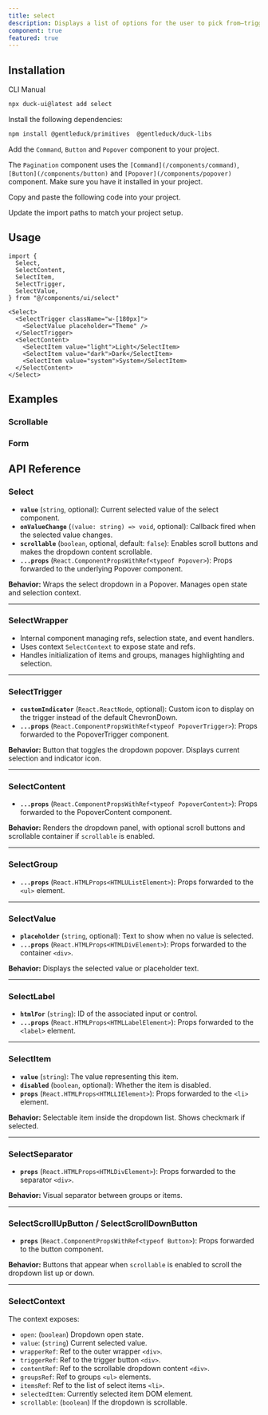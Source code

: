 ```yaml
---
title: select
description: Displays a list of options for the user to pick from—triggered by a button.
component: true
featured: true
---
```


<ComponentPreview
  name="select-1"
  description="A select component with a list of options."
/>

## Installation

<Tabs defaultValue="cli">

<TabsList>
  <TabsTrigger value="cli">CLI</TabsTrigger>
  <TabsTrigger value="manual">Manual</TabsTrigger>
</TabsList>
<TabsContent value="cli">

```bash
npx duck-ui@latest add select
```

</TabsContent>

<TabsContent value="manual">

<Steps>

<Step>Install the following dependencies:</Step>

```bash
npm install @gentleduck/primitives  @gentleduck/duck-libs
```

<Step>Add the `Command`, `Button` and `Popover` component to your project.</Step>

The `Pagination` component uses the `[Command](/components/command)`, `[Button](/components/button)` and `[Popover](/components/popover)` component. Make sure you have it installed in your project.

<Step>Copy and paste the following code into your project.</Step>

<ComponentSource name="select" />

<Step>Update the import paths to match your project setup.</Step>

</Steps>

</TabsContent>

</Tabs>

## Usage

```tsx
import {
  Select,
  SelectContent,
  SelectItem,
  SelectTrigger,
  SelectValue,
} from "@/components/ui/select"
```

```tsx
<Select>
  <SelectTrigger className="w-[180px]">
    <SelectValue placeholder="Theme" />
  </SelectTrigger>
  <SelectContent>
    <SelectItem value="light">Light</SelectItem>
    <SelectItem value="dark">Dark</SelectItem>
    <SelectItem value="system">System</SelectItem>
  </SelectContent>
</Select>
```

## Examples

### Scrollable

<ComponentPreview
  name="select-2"
  description="A select component with a scrollable list of options."
/>

### Form

<ComponentPreview name="select-3" />

## API Reference

### **Select**

* **`value`** (`string`, optional): Current selected value of the select component.
* **`onValueChange`** (`(value: string) => void`, optional): Callback fired when the selected value changes.
* **`scrollable`** (`boolean`, optional, default: `false`): Enables scroll buttons and makes the dropdown content scrollable.
* **`...props`** (`React.ComponentPropsWithRef<typeof Popover>`): Props forwarded to the underlying Popover component.

**Behavior:**
Wraps the select dropdown in a Popover. Manages open state and selection context.

---

### **SelectWrapper**

* Internal component managing refs, selection state, and event handlers.
* Uses context `SelectContext` to expose state and refs.
* Handles initialization of items and groups, manages highlighting and selection.

---

### **SelectTrigger**

* **`customIndicator`** (`React.ReactNode`, optional): Custom icon to display on the trigger instead of the default ChevronDown.
* **`...props`** (`React.ComponentPropsWithRef<typeof PopoverTrigger>`): Props forwarded to the PopoverTrigger component.

**Behavior:**
Button that toggles the dropdown popover. Displays current selection and indicator icon.

---

### **SelectContent**

* **`...props`** (`React.ComponentPropsWithRef<typeof PopoverContent>`): Props forwarded to the PopoverContent component.

**Behavior:**
Renders the dropdown panel, with optional scroll buttons and scrollable container if `scrollable` is enabled.

---

### **SelectGroup**

* **`...props`** (`React.HTMLProps<HTMLUListElement>`): Props forwarded to the `<ul>` element.

---

### **SelectValue**

* **`placeholder`** (`string`, optional): Text to show when no value is selected.
* **`...props`** (`React.HTMLProps<HTMLDivElement>`): Props forwarded to the container `<div>`.

**Behavior:**
Displays the selected value or placeholder text.

---

### **SelectLabel**

* **`htmlFor`** (`string`): ID of the associated input or control.
* **`...props`** (`React.HTMLProps<HTMLLabelElement>`): Props forwarded to the `<label>` element.

---

### **SelectItem**

* **`value`** (`string`): The value representing this item.
* **`disabled`** (`boolean`, optional): Whether the item is disabled.
* **`props`** (`React.HTMLProps<HTMLLIElement>`): Props forwarded to the `<li>` element.

**Behavior:**
Selectable item inside the dropdown list. Shows checkmark if selected.

---

### **SelectSeparator**

* **`props`** (`React.HTMLProps<HTMLDivElement>`): Props forwarded to the separator `<div>`.

**Behavior:**
Visual separator between groups or items.

---

### **SelectScrollUpButton / SelectScrollDownButton**

* **`props`** (`React.ComponentPropsWithRef<typeof Button>`): Props forwarded to the button component.

**Behavior:**
Buttons that appear when `scrollable` is enabled to scroll the dropdown list up or down.

---

### **SelectContext**

The context exposes:

* `open`: (`boolean`) Dropdown open state.
* `value`: (`string`) Current selected value.
* `wrapperRef`: Ref to the outer wrapper `<div>`.
* `triggerRef`: Ref to the trigger button `<div>`.
* `contentRef`: Ref to the scrollable dropdown content `<div>`.
* `groupsRef`: Ref to groups `<ul>` elements.
* `itemsRef`: Ref to the list of select items `<li>`.
* `selectedItem`: Currently selected item DOM element.
* `scrollable`: (`boolean`) If the dropdown is scrollable.
